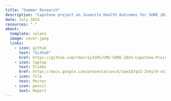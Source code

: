 ```yaml
---
title: "Summer Research"
description: "Capstone project on Juvenile Health Outcomes for SURE 2024 at CMU"
date: July 2024
resources: "."
about: 
  template: solana
  image: cover.jpeg
  links: 
    - icon: github
      text: "Github"
      href: https://github.com/rdevraj3105/CMU-SURE-2024-Capstone-Project
    - icon: laptop
      text: Slides
      href: https://docs.google.com/presentation/d/1meIQ7qSZ-ZnVyl0-utZuEyk0shKKfeJwfoB02Vc1JuM/edit#slide=id.g2eb1309bf57_0_11
    - icon: file
      text: Poster
    - icon: pencil
      text: Report
---
```

